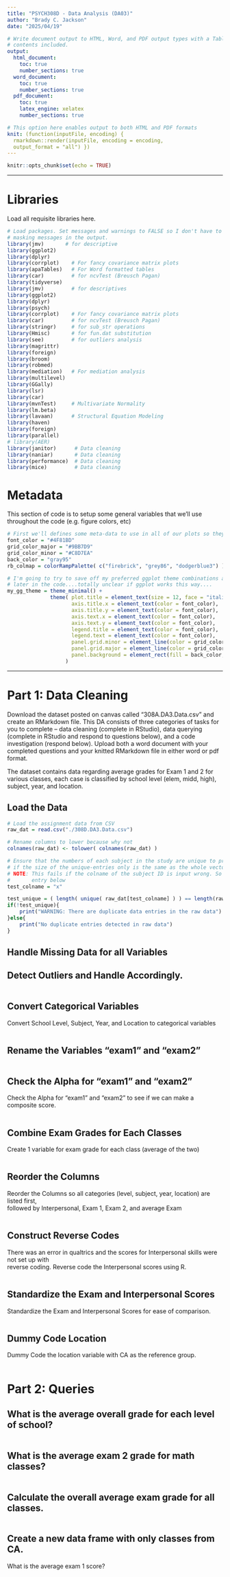 ```yaml
---
title: "PSYCH308D - Data Analysis (DA03)"
author: "Brady C. Jackson"
date: "2025/04/19"

# Write document output to HTML, Word, and PDF output types with a Table of
# contents included.
output: 
  html_document:
    toc: true
    number_sections: true
  word_document:
    toc: true
    number_sections: true
  pdf_document:
    toc: true
    latex_engine: xelatex
    number_sections: true

# This option here enables output to both HTML and PDF formats
knit: (function(inputFile, encoding) {
  rmarkdown::render(inputFile, encoding = encoding,
  output_format = "all") })
---
```


```r
knitr::opts_chunk$set(echo = TRUE)
```

---

# Libraries

Load all requisite libraries here.

```r
# Load packages. Set messages and warnings to FALSE so I don't have to see the
# masking messages in the output.
library(jmv)       # for descriptive
library(ggplot2)
library(dplyr)
library(corrplot)    # For fancy covariance matrix plots
library(apaTables)   # For Word formatted tables
library(car)         # for ncvTest (Breusch Pagan)
library(tidyverse)
library(jmv)         # for descriptives
library(ggplot2)
library(dplyr)
library(psych)
library(corrplot)    # For fancy covariance matrix plots
library(car)         # for ncvTest (Breusch Pagan)
library(stringr)     # for sub_str operations
library(Hmisc)       # for fun.dat substitution
library(see)         # for outliers analysis 
library(magrittr)
library(foreign)
library(broom)
library(robmed)
library(mediation)   # For mediation analysis
library(multilevel)
library(GGally)
library(lsr)
library(car)
library(mvnTest)     # Multivariate Normality
library(lm.beta)
library(lavaan)      # Structural Equation Modeling
library(haven)
library(foreign)
library(parallel)
# library(AER)
library(janitor)      # Data cleaning
library(naniar)       # Data cleaning
library(performance)  # Data cleaning
library(mice)         # Data cleaning

```



# Metadata

This section of code is to setup some general variables that we'll use throughout the code (e.g. figure colors, etc)

```r
# First we'll defines some meta-data to use in all of our plots so they're nice and clean
font_color = "#4F81BD"
grid_color_major = "#9BB7D9"
grid_color_minor = "#C8D7EA"
back_color = "gray95"
rb_colmap = colorRampPalette( c("firebrick", "grey86", "dodgerblue3") )(200)

# I'm going to try to save off my preferred ggplot theme combinations as a unqiue theme object that I can just reference
# later in the code....totally unclear if ggplot works this way....
my_gg_theme = theme_minimal() +
              theme( plot.title = element_text(size = 12, face = "italic", color = font_color),
                     axis.title.x = element_text(color = font_color),
                     axis.title.y = element_text(color = font_color),
                     axis.text.x = element_text(color = font_color),
                     axis.text.y = element_text(color = font_color),
                     legend.title = element_text(color = font_color),
                     legend.text = element_text(color = font_color),
                     panel.grid.minor = element_line(color = grid_color_minor),
                     panel.grid.major = element_line(color = grid_color_major),
                     panel.background = element_rect(fill = back_color, color = font_color)
                   )

```

---

# Part 1: Data Cleaning

Download the dataset posted on canvas called “308A.DA3.Data.csv” and create an RMarkdown file. This DA consists of three categories of tasks for you to complete – data cleaning (complete in RStudio), data querying (complete in RStudio and respond to questions below), and a code investigation (respond below). Upload both a word document with your completed questions and your knitted RMarkdown file in either word or pdf format. 

The dataset contains data regarding average grades for Exam 1 and 2 for various classes, each case is classified by school level (elem, midd, high), subject, year, and location. 

## Load the Data

```r

# Load the assignment data from CSV
raw_dat = read.csv("./308D.DA3.Data.csv")

# Rename columns to lower because why not
colnames(raw_dat) <- tolower( colnames(raw_dat) )

# Ensure that the numbers of each subject in the study are unique to prevent any duplicate data
# if the size of the unique-entries only is the same as the whole vector then there are no duplicate subjects
# NOTE: This fails if the colname of the subject ID is input wrong. So make sure you UPDATE the "test_col" 
#       entry below
test_colname = "x"

test_unique = ( length( unique( raw_dat[test_colname] ) ) == length(raw_dat[test_colname]))
if(!test_unique){
    print("WARNING: There are duplicate data entries in the raw data")
}else{
    print("No duplicate entries detected in raw data")
}

```

## Handle Missing Data for all Variables 

## Detect Outliers and Handle Accordingly. 

```r



```

## Convert Categorical Variables 

Convert School Level, Subject, Year, and Location to categorical variables  

```r



```

## Rename the Variables “exam1” and “exam2”  

```r



```

## Check the Alpha for “exam1” and “exam2” 

Check the Alpha for “exam1” and “exam2” to see if we can make a composite score. 

```r



```

## Combine Exam Grades for Each Classes

Create 1 variable for exam grade for each class (average of the two) 

```r



```

## Reorder the Columns

Reorder the Columns so all categories (level, subject, year, location) are listed first,   
followed by Interpersonal, Exam 1, Exam 2, and average Exam    

```r



```
 
## Construct Reverse Codes 

There was an error in qualtrics and the scores for Interpersonal skills were not set up with   
reverse coding. Reverse code the Interpersonal scores using R. 

```r



```

## Standardize the Exam and Interpersonal Scores

Standardize the Exam and Interpersonal Scores for ease of comparison. 

```r



```

## Dummy Code Location

Dummy Code the location variable with CA as the reference group. 

```r



```

# Part 2: Queries

## What is the average overall grade for each level of school? 

```r



```

## What is the average exam 2 grade for math classes? 

```r



```

## Calculate the overall average exam grade for all classes.

```r



```

## Create a new data frame with only classes from CA. 

What is the average exam 1 score? 

```r



```

